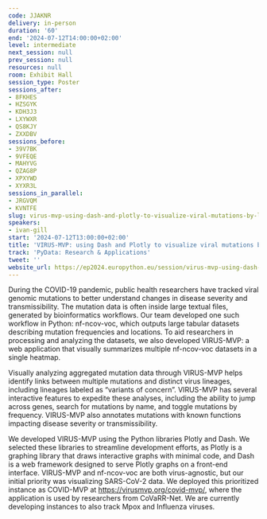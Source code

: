 ```yaml
---
code: JJAKNR
delivery: in-person
duration: '60'
end: '2024-07-12T14:00:00+02:00'
level: intermediate
next_session: null
prev_session: null
resources: null
room: Exhibit Hall
session_type: Poster
sessions_after:
- 8FKHES
- HZSGYK
- KDH3J3
- LXYWXR
- QS8KJY
- ZXXDBV
sessions_before:
- 39V7BK
- 9VFEQE
- MAHYVG
- QZAG8P
- XPXYWD
- XYXR3L
sessions_in_parallel:
- JRGVQM
- KVNTFE
slug: virus-mvp-using-dash-and-plotly-to-visualize-viral-mutations-by-lineage
speakers:
- ivan-gill
start: '2024-07-12T13:00:00+02:00'
title: 'VIRUS-MVP: using Dash and Plotly to visualize viral mutations by lineage'
track: 'PyData: Research & Applications'
tweet: ''
website_url: https://ep2024.europython.eu/session/virus-mvp-using-dash-and-plotly-to-visualize-viral-mutations-by-lineage
---
```


During the COVID-19 pandemic, public health researchers have tracked viral genomic mutations to better understand changes in disease severity and transmissibility. The mutation data is often inside large textual files, generated by bioinformatics workflows. Our team developed one such workflow in Python: nf-ncov-voc, which outputs large tabular datasets describing mutation frequencies and locations. To aid researchers in processing and analyzing the datasets, we also developed VIRUS-MVP: a web application that visually summarizes multiple nf-ncov-voc datasets in a single heatmap.

Visually analyzing aggregated mutation data through VIRUS-MVP helps identify links between multiple mutations and distinct virus lineages, including lineages labeled as “variants of concern”. VIRUS-MVP has several interactive features to expedite these analyses, including the ability to jump across genes, search for mutations by name, and toggle mutations by frequency. VIRUS-MVP also annotates mutations with known functions impacting disease severity or transmissibility.

We developed VIRUS-MVP using the Python libraries Plotly and Dash. We selected these libraries to streamline development efforts, as Plotly is a graphing library that draws interactive graphs with minimal code, and Dash is a web framework designed to serve Plotly graphs on a front-end interface. VIRUS-MVP and nf-ncov-voc are both virus-agnostic, but our initial priority was visualizing SARS-CoV-2 data. We deployed this prioritized instance as COVID-MVP at https://virusmvp.org/covid-mvp/, where the application is used by researchers from CoVaRR-Net. We are currently developing instances to also track Mpox and Influenza viruses.
